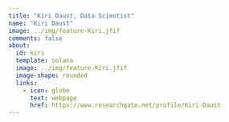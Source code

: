 ```yaml
---
title: "Kiri Daust, Data Scientist"
name: "Kiri Daust"
image: ../img/feature-Kiri.jfif
comments: false
about: 
  id: kiri
  template: solana
  image: ../img/feature-Kiri.jfif
  image-shape: rounded
  links: 
    - icon: globe
      text: webpage
      href: https://www.researchgate.net/profile/Kiri-Daust
---
```


:::{#kiri}

<!-- add bio -->

:::
